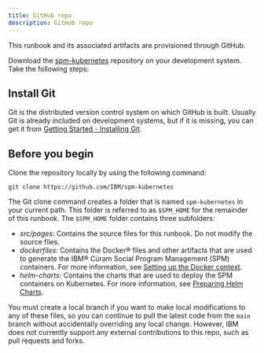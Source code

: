 ```yaml
---
title: GitHub repo
description: GitHub repo
---
```


This runbook and its associated artifacts are provisioned through GitHub.

Download the [spm-kubernetes](https://github.com/IBM/spm-kubernetes)
repository on your development system. Take the following steps:

## Install Git

Git is the distributed version control system on which GitHub is built. Usually Git is already included on development systems, but if it is missing, you can get it from [Getting Started - Installing Git](https://git-scm.com/book/en/v2/Getting-Started-Installing-Git).

## Before you begin

Clone the repository locally by using the following command:

```shell
git clone https://github.com/IBM/spm-kubernetes
```

The Git clone command creates a folder that is named `spm-kubernetes` in your current path. This folder is referred to as `$SPM_HOME` for the remainder of this runbook. The `$SPM_HOME` folder contains three subfolders:

* *src/pages:* Contains the source files for this runbook. Do not modify the source files.
* *dockerfiles:* Contains the Docker® files and other artifacts that are used to generate the IBM® Cúram Social Program Management (SPM) containers. For more information, see [Setting up the Docker context](/build-images/setup_docker_context).
* *helm-charts:* Contains the charts that are used to deploy the SPM containers on Kubernetes. For more information, see [Preparing Helm Charts](/deployment/hc_preparation).

You must create a local branch if you want to make local modifications to any of these files,
so you can continue to pull the latest code from the `main` branch without accidentally overriding any local change.
However, IBM does not currently support any external contributions to this repo, such as pull requests and forks.
